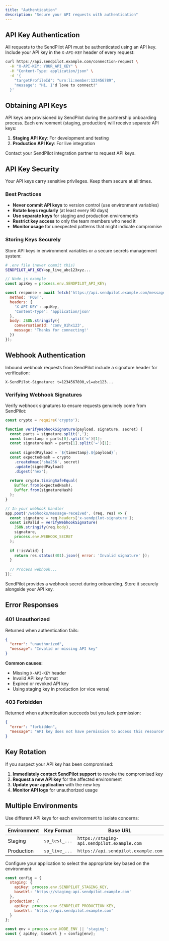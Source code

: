 ```yaml
---
title: "Authentication"
description: "Secure your API requests with authentication"
---
```


## API Key Authentication

All requests to the SendPilot API must be authenticated using an API key. Include your API key in the `X-API-KEY` header of every request:

```bash
curl https://api.sendpilot.example.com/connection-request \
  -H "X-API-KEY: YOUR_API_KEY" \
  -H "Content-Type: application/json" \
  -d '{
    "targetProfileId": "urn:li:member:123456789",
    "message": "Hi, I'd love to connect!"
  }'
```

## Obtaining API Keys

API keys are provisioned by SendPilot during the partnership onboarding process. Each environment (staging, production) will receive separate API keys:

1. **Staging API Key**: For development and testing
2. **Production API Key**: For live integration

Contact your SendPilot integration partner to request API keys.

## API Key Security

<Warning>
Your API keys carry sensitive privileges. Keep them secure at all times.
</Warning>

### Best Practices

- **Never commit API keys** to version control (use environment variables)
- **Rotate keys regularly** (at least every 90 days)
- **Use separate keys** for staging and production environments
- **Restrict key access** to only the team members who need it
- **Monitor usage** for unexpected patterns that might indicate compromise

### Storing Keys Securely

Store API keys in environment variables or a secure secrets management system:

```bash
# .env file (never commit this)
SENDPILOT_API_KEY=sp_live_abc123xyz...
```

```javascript
// Node.js example
const apiKey = process.env.SENDPILOT_API_KEY;

const response = await fetch('https://api.sendpilot.example.com/message', {
  method: 'POST',
  headers: {
    'X-API-KEY': apiKey,
    'Content-Type': 'application/json'
  },
  body: JSON.stringify({
    conversationId: 'conv_01hx123',
    message: 'Thanks for connecting!'
  })
});
```

## Webhook Authentication

Inbound webhook requests from SendPilot include a signature header for verification:

```
X-SendPilot-Signature: t=1234567890,v1=abc123...
```

### Verifying Webhook Signatures

Verify webhook signatures to ensure requests genuinely come from SendPilot:

```javascript
const crypto = require('crypto');

function verifyWebhookSignature(payload, signature, secret) {
  const parts = signature.split(',');
  const timestamp = parts[0].split('=')[1];
  const signatureHash = parts[1].split('=')[1];
  
  const signedPayload = `${timestamp}.${payload}`;
  const expectedHash = crypto
    .createHmac('sha256', secret)
    .update(signedPayload)
    .digest('hex');
  
  return crypto.timingSafeEqual(
    Buffer.from(expectedHash),
    Buffer.from(signatureHash)
  );
}

// In your webhook handler
app.post('/webhooks/message-received', (req, res) => {
  const signature = req.headers['x-sendpilot-signature'];
  const isValid = verifyWebhookSignature(
    JSON.stringify(req.body),
    signature,
    process.env.WEBHOOK_SECRET
  );
  
  if (!isValid) {
    return res.status(401).json({ error: 'Invalid signature' });
  }
  
  // Process webhook...
});
```

<Tip>
SendPilot provides a webhook secret during onboarding. Store it securely alongside your API key.
</Tip>

## Error Responses

### 401 Unauthorized

Returned when authentication fails:

```json
{
  "error": "unauthorized",
  "message": "Invalid or missing API key"
}
```

**Common causes:**
- Missing `X-API-KEY` header
- Invalid API key format
- Expired or revoked API key
- Using staging key in production (or vice versa)

### 403 Forbidden

Returned when authentication succeeds but you lack permission:

```json
{
  "error": "forbidden",
  "message": "API key does not have permission to access this resource"
}
```

## Key Rotation

If you suspect your API key has been compromised:

1. **Immediately contact SendPilot support** to revoke the compromised key
2. **Request a new API key** for the affected environment
3. **Update your application** with the new key
4. **Monitor API logs** for unauthorized usage

## Multiple Environments

Use different API keys for each environment to isolate concerns:

| Environment | Key Format | Base URL |
|------------|-----------|----------|
| Staging | `sp_test_...` | `https://staging-api.sendpilot.example.com` |
| Production | `sp_live_...` | `https://api.sendpilot.example.com` |

Configure your application to select the appropriate key based on the environment:

```javascript
const config = {
  staging: {
    apiKey: process.env.SENDPILOT_STAGING_KEY,
    baseUrl: 'https://staging-api.sendpilot.example.com'
  },
  production: {
    apiKey: process.env.SENDPILOT_PRODUCTION_KEY,
    baseUrl: 'https://api.sendpilot.example.com'
  }
};

const env = process.env.NODE_ENV || 'staging';
const { apiKey, baseUrl } = config[env];
```

